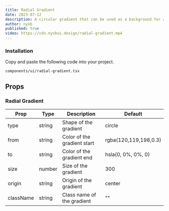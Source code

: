 ```yaml
---
title: Radial Gradient
date: 2023-07-12
description: A circular gradient that can be used as a background for a component.
author: nyxb
published: true
video: https://cdn.nyxbui.design/radial-gradient.mp4
---
```


<ComponentPreview name="radial-gradient-demo" />

<Steps>

### Installation

Copy and paste the following code into your project.

```text
components/ui/radial-gradient.tsx
```

<ComponentSource name="radial-gradient" />

</Steps>

## Props

### Radial Gradient

| Prop      | Type   | Description                 | Default               |
| --------- | ------ | --------------------------- | --------------------- |
| type      | string | Shape of the gradient       | circle                |
| from      | string | Color of the gradient start | rgba(120,119,198,0.3) |
| to        | string | Color of the gradient end   | hsla(0, 0%, 0%, 0)    |
| size      | number | Size of the gradient        | 300                   |
| origin    | string | Origin of the gradient      | center                |
| className | string | Class name of the gradient  | ""                    |
